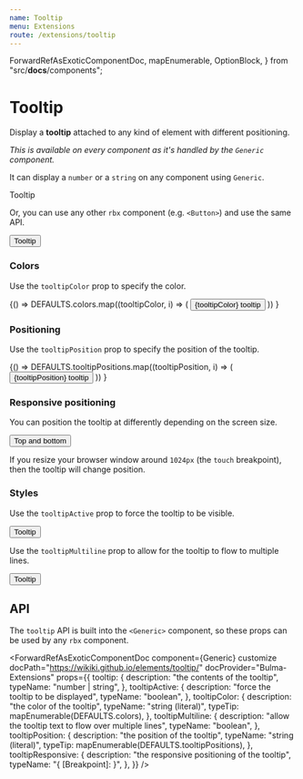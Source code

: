 ```yaml
---
name: Tooltip
menu: Extensions
route: /extensions/tooltip
---
```



  ForwardRefAsExoticComponentDoc,
  mapEnumerable,
  OptionBlock,
} from "src/__docs__/components";

# Tooltip

Display a **tooltip** attached to any kind of element with different positioning.

_This is available on every component as it's handled by the `Generic` component._

It can display a `number` or a `string` on any component using `Generic`.

<Playground>
  <Generic as="span" tooltip="pending" textColor="primary">
    Tooltip
  </Generic>
</Playground>

Or, you can use any other `rbx` component (e.g. `<Button>`) and use the same API.

<Playground>
  <Button tooltip="pending" color="primary">
    Tooltip
  </Button>
</Playground>

### Colors

Use the `tooltipColor` prop to specify the color.

<Playground>
  {() =>
    DEFAULTS.colors.map((tooltipColor, i) => (
      <OptionBlock props={{ tooltipColor }} index={i} key={i}>
        <Button tooltip={tooltipColor} tooltipColor={tooltipColor}>
          {tooltipColor} tooltip
        </Button>
      </OptionBlock>
    ))
  }
</Playground>

### Positioning

Use the `tooltipPosition` prop to specify the position of the tooltip.

<Playground>
  {() =>
    DEFAULTS.tooltipPositions.map((tooltipPosition, i) => (
      <OptionBlock props={{ tooltipPosition }} index={i} key={i}>
        <Button
          color="primary"
          tooltip={tooltipPosition}
          tooltipPosition={tooltipPosition}
        >
          {tooltipPosition} tooltip
        </Button>
      </OptionBlock>
    ))
  }
</Playground>

### Responsive positioning

You can position the tooltip at differently depending on the screen size.

<Playground>
  <Button
    color="primary"
    tooltip="Hi! I'm on top and bottom."
    tooltipPosition="top"
    tooltipResponsive={{ desktop: "bottom" }}
  >
    Top and bottom
  </Button>
</Playground>

If you resize your browser window around `1024px` (the `touch` breakpoint), then the tooltip will change position.

### Styles

Use the `tooltipActive` prop to force the tooltip to be visible.

<Playground>
  <Button tooltip="pending" color="primary" tooltipActive>
    Tooltip
  </Button>
</Playground>

Use the `tooltipMultiline` prop to allow for the tooltip to flow to multiple lines.

<Playground>
  <Button
    tooltip="Lorem ipsum dolor sit amet, consectetur adipiscing elit, sed do eiusmod tempor incididunt ut labore et dolore magna aliqua. Ut enim ad minim veniam, quis nostrud exercitation ullamco laboris nisi ut aliquip ex ea commodo consequat."
    color="primary"
    tooltipMultiline
  >
    Tooltip
  </Button>
</Playground>

## API

The `tooltip` API is built into the `<Generic>` component, so these props can be used by any `rbx` component.

<ForwardRefAsExoticComponentDoc
  component={Generic}
  customize
  docPath="https://wikiki.github.io/elements/tooltip/"
  docProvider="Bulma-Extensions"
  props={{
    tooltip: {
      description: "the contents of the tooltip",
      typeName: "number | string",
    },
    tooltipActive: {
      description: "force the tooltip to be displayed",
      typeName: "boolean",
    },
    tooltipColor: {
      description: "the color of the tooltip",
      typeName: "string (literal)",
      typeTip: mapEnumerable(DEFAULTS.colors),
    },
    tooltipMultiline: {
      description: "allow the tooltip text to flow over multiple lines",
      typeName: "boolean",
    },
    tooltipPosition: {
      description: "the position of the tooltip",
      typeName: "string (literal)",
      typeTip: mapEnumerable(DEFAULTS.tooltipPositions),
    },
    tooltipResponsive: {
      description: "the responsive positioning of the tooltip",
      typeName: "{ [Breakpoint]: <tooltipPosition value> }",
    },
  }}
/>
